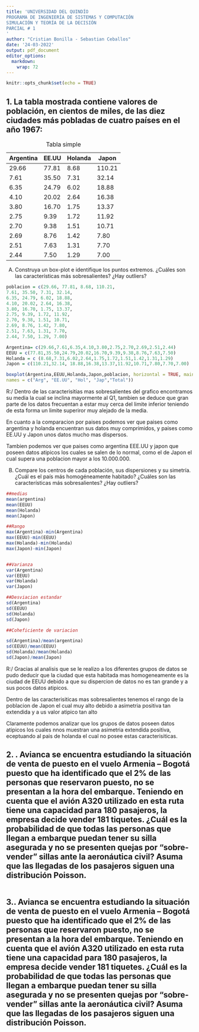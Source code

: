 ```yaml
---
title: 'UNIVERSIDAD DEL QUINDÍO
PROGRAMA DE INGENIERÍA DE SISTEMAS Y COMPUTACIÓN
SIMULACIÓN Y TEORÍA DE LA DECISIÓN
PARCIAL # 1
'
author: "Cristian Bonilla - Sebastian Ceballos"
date: '24-03-2022'
output: pdf_document
editor_options: 
  markdown: 
    wrap: 72
---
```


```r
knitr::opts_chunk$set(echo = TRUE)
```

## 1. La tabla mostrada contiene valores de población, en cientos de miles, de las diez ciudades más pobladas de cuatro países en el año 1967:

|Argentina|EE.UU|Holanda|Japon|
|---------|-----|-------|-----|
|29.66| 77.81 | 8.68 | 110.21 |
|7.61 | 35.50 | 7.31 | 32.14 |
|6.35 |24.79 |6.02 |18.88|
|4.10 |20.02 |2.64 |16.38|
|3.80 |16.70 |1.75 |13.37|
|2.75 |9.39 |1.72 |11.92|
|2.70 |9.38 |1.51 |10.71|
|2.69 |8.76 |1.42 |7.80|
|2.51 |7.63 |1.31 |7.70|
|2.44 |7.50 |1.29 |7.00|


: Tabla simple


A.  Construya un box-plot e identifique los puntos extremos.
¿Cuáles son las características más sobresalientes? ¿Hay outliers?



```r
poblacion = c(29.66, 77.81, 8.68, 110.21,
7.61, 35.50, 7.31, 32.14,
6.35, 24.79, 6.02, 18.88,
4.10, 20.02, 2.64, 16.38,
3.80, 16.70, 1.75, 13.37,
2.75, 9.39, 1.72, 11.92,
2.70, 9.38, 1.51, 10.71,
2.69, 8.76, 1.42, 7.80,
2.51, 7.63, 1.31, 7.70,
2.44, 7.50, 1.29, 7.00)

Argentina= c(29.66,7.61,6.35,4.10,3.80,2.75,2.70,2.69,2.51,2.44)
EEUU = c(77.81,35.50,24.79,20.02,16.70,9.39,9.38,8.76,7.63,7.50)
Holanda = c (8.68,7.31,6.02,2.64,1.75,1.72,1.51,1.42,1.31,1.29)
Japon = c(110.21,32.14, 18.88,16.38,13.37,11.92,10.71,7.80,7.70,7.00)

boxplot(Argentina,EEUU,Holanda,Japon,poblacion, horizontal = TRUE, main="Grafico de cbox-plot numero de poblacion por ciudad", xlab="numero de poblacion en cientos de miles",at = c(1,2,3,4,5),
names = c("Arg", "EE.UU", "Hol", "Jap","Total"))


```
R:/ Dentro de las caracterisitias mas sobresalientes del grafico encontramos su media la cual se inclina mayormente al Q1, tambien se deduce que gran parte de los datos frecuentan a estar muy cerca del limite inferior teniendo de esta forma un limite superiror muy alejado de la media.

En cuanto a la comparacion por paises podemos ver que paises como argentina y holanda encuentran sus datos muy comprimidos, y paises como EE.UU y Japon unos datos mucho mas dispersos.

Tambien podemos ver que paises como argentina EEE.UU y japon que poseen datos atipicos los cuales se salen de lo normal, como el de Japon el cual supera una poblacion mayor a los 10.000.000.


  
  

B.  Compare los centros de cada población, sus dispersiones y su simetría.
¿Cuál es el país más homogéneamente habitado? ¿Cuáles son las características más sobresalientes? ¿Hay outliers?

```r

##medias
mean(argentina)
mean(EEUU)
mean(Holanda)
mean(Japon)

##Rango
max(Argentina)-min(Argentina)
max(EEUU)-min(EEUU)
max(Holanda)-min(Holanda)
max(Japon)-min(Japon)


##Varianza
var(Argentina)
var(EEUU)
var(Holanda)
var(Japon)

##Desviacion estandar
sd(Argentina)
sd(EEUU)
sd(Holanda)
sd(Japon)

##Coheficiente de variacion 

sd(Argentina)/mean(argentina)
sd(EEUU)/mean(EEUU)
sd(Holanda)/mean(Holanda)
sd(Japon)/mean(Japon)

```
R:/ 
Gracias al analisis que se le realizo a los diferentes grupos de datos se pudo deducir que la ciudad que esta habitada mas homogeneamente es la ciudad de EEUU debido a que su dispercion de datos no es tan grande y a sus pocos datos atipicos.

Dentro de las caracterisiticas mas sobresalientes tenemos el rango de la poblacion de Japon el cual muy alto  debido a asimetria positiva tan extendida y a us valor atipico tan alto 

Claramente podemos analizar que los grupos de datos poseen datos atipicos los cuales nnos muestran una asimetria extendida positiva, eceptuando al pais de holanda el cual no posee estas caracterisiticas.



## 2.	. Avianca se encuentra estudiando la situación de venta de puesto en el vuelo Armenia – Bogotá puesto que ha identificado que el 2% de las personas que reservaron puesto, no se presentan a la hora del embarque. Teniendo en cuenta que el avión A320 utilizado en esta ruta tiene una capacidad para 180 pasajeros, la empresa decide vender 181 tiquetes. ¿Cuál es la probabilidad de que todas las personas que llegan a embarque puedan tener su silla asegurada y no se presenten quejas por “sobre-vender” sillas ante la aeronáutica civil? Asuma que las llegadas de los pasajeros siguen una distribución Poisson.



```r




```



## 3.. Avianca se encuentra estudiando la situación de venta de puesto en el vuelo Armenia – Bogotá puesto que ha identificado que el 2% de las personas que reservaron puesto, no se presentan a la hora del embarque. Teniendo en cuenta que el avión A320 utilizado en esta ruta tiene una capacidad para 180 pasajeros, la empresa decide vender 181 tiquetes. ¿Cuál es la probabilidad de que todas las personas que llegan a embarque puedan tener su silla asegurada y no se presenten quejas por “sobre-vender” sillas ante la aeronáutica civil? Asuma que las llegadas de los pasajeros siguen una distribución Poisson.

```r





```

